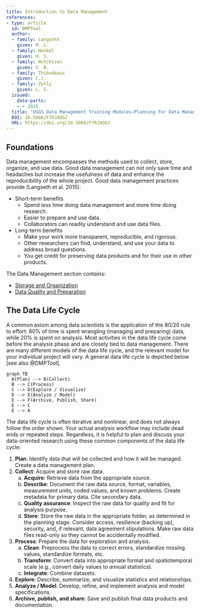 ```yaml
---
title: Introduction to Data Management
references:
- type: article
  id: DMPTool
  author:
  - family: Langseth
    given: M. L.
  - family: Henkel
    given: H. S.
  - family: Hutchison
    given: V. B.
  - family: Thibodeaux
    given: C.J.
  - family: Zolly
    given: L. S.
  issued:
    date-parts:
    - - 2015
  title: 'USGS Data Management Training Modules—Planning for Data Management Part II Using the DMPTool to Create Data Management Plans: U.S. Geological Survey.'
  DOI: 10.5066/F7RJ4GGJ
  URL: https://doi.org/10.5066/F7RJ4GGJ
---
```


## Foundations

Data management encompasses the methods used to collect, store, organize, and use data. 
Good data management can not only save time and headaches but increase the usefulness of data and enhance the reproducibility of the whole project.
Good data management practices provide (Langseth et al. 2015):

* Short-term benefits
  * Spend less time doing data management and more time doing research.
  * Easier to prepare and use data.
  * Collaborators can readily understand and use data files.
* Long-term benefits
  * Make your work more transparent, reproducible, and rigorous.
  * Other researchers can find, understand, and use your data to address broad questions.
  * You get credit for preserving data products and for their use in other products.

The Data Management section contains:

* [Storage and Organization](./data-storage-organization.qmd)
* [Data Quality and Preparation](./data-quality-preparation.qmd)

## The Data Life Cycle

A common axiom among data scientists is the application of the 80/20 rule to effort: 80% of time is spent wrangling (managing and preparing) data, while 20% is spent on analysis. 
Most activities in the data life cycle come before the analysis phase and are closely tied to data management. 
There are many different models of the data life cycle, and the relevant model for your individual project will vary. 
A general data life cycle is depicted below [see also @DMPTool].


```mermaid
graph TB
  A(Plan) --> B(Collect)
  B --> C(Process)
  C --> D(Explore / Visualize)
  D --> E(Analyze / Model)
  E --> F(Archive, Publish, Share)
  E --> C
  E --> A
```

The data life cycle is often iterative and nonlinear, and does not always follow the order shown. Your actual analysis workflow may include dead ends or repeated steps. Regardless, it is helpful to plan and discuss your data-oriented research using these common components of the data life cycle:

1. **Plan**: Identify data that will be collected and how it will be managed.
Create a data management plan.
2. **Collect**: Acquire and store raw data.
    a. **Acquire**: Retrieve data from the appropriate source.
    b. **Describe**: Document the raw data source, format, variables, measurement units, coded values, and known problems. 
    Create metadata for primary data. Cite secondary data. 
    c. **Quality assurance**: Inspect the raw data for quality and fit for analysis purpose.
    d. **Store**: Store the raw data in the appropriate folder, as determined in the planning stage. 
    Consider access, resilience (backing up), security, and, if relevant, data agreement stipulations. 
    Make raw data files read-only so they cannot be accidentally modified.
3. **Process**: Prepare the data for exploration and analysis. 
    a. **Clean**: Preprocess the data to correct errors, standardize missing values, standardize formats, etc.
    b. **Transform**: Convert data into appropriate format and spatiotemporal scale (e.g., convert daily values to annual statistics).
    c. **Integrate**: Combine datasets.
4. **Explore**: Describe, summarize, and visualize statistics and relationships.
5. **Analyze / Model**: Develop, refine, and implement analysis and model specifications.
6. **Archive, publish, and share**: Save and publish final data products and documentation.
